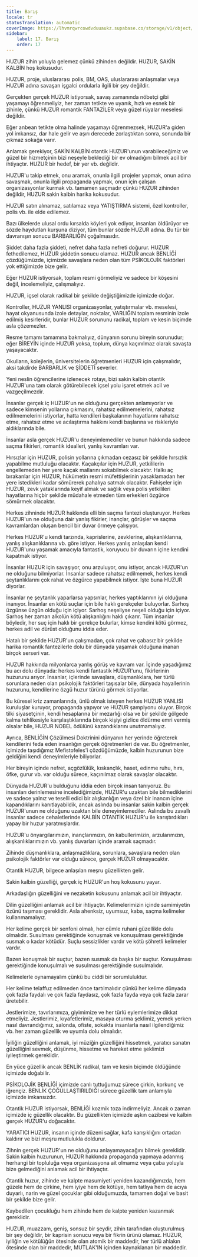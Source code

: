 ```yaml
---
title: Barış
locale: tr
statusTranslation: automatic
coverImage: https://lhvmrqwrcowdvduuaukz.supabase.co/storage/v1/object/public/strapi-uploads/small_cover-educacion-fundamental.webp-2d51a7828a2b1309555be27f7e2a61a0.webp
sidebar:
    label: 17. Barış
    order: 17
---
```

HUZUR zihin yoluyla gelemez çünkü zihinden değildir. HUZUR, SAKİN KALBİN hoş kokusudur.

HUZUR, proje, uluslararası polis, BM, OAS, uluslararası anlaşmalar veya HUZUR adına savaşan işgalci ordularla ilgili bir şey değildir.

Gerçekten gerçek HUZUR istiyorsak, savaş zamanında nöbetçi gibi yaşamayı öğrenmeliyiz, her zaman tetikte ve uyanık, hızlı ve esnek bir zihinle, çünkü HUZUR romantik FANTAZİLER veya güzel rüyalar meselesi değildir.

Eğer anbean tetikte olma halinde yaşamayı öğrenmezsek, HUZUR'a giden yol imkansız, dar hale gelir ve aşırı derecede zorlaştıktan sonra, sonunda bir çıkmaz sokağa varır.

Anlamak gerekiyor, SAKİN KALBİN otantik HUZUR'unun varabileceğimiz ve güzel bir hizmetçinin bizi neşeyle beklediği bir ev olmadığını bilmek acil bir ihtiyaçtır. HUZUR bir hedef, bir yer vb. değildir.

HUZUR'u takip etmek, onu aramak, onunla ilgili projeler yapmak, onun adına savaşmak, onunla ilgili propaganda yapmak, onun için çalışan organizasyonlar kurmak vb. tamamen saçmadır çünkü HUZUR zihinden değildir, HUZUR sakin kalbin harika kokusudur.

HUZUR satın alınamaz, satılamaz veya YATIŞTIRMA sistemi, özel kontroller, polis vb. ile elde edilemez.

Bazı ülkelerde ulusal ordu kırsalda köyleri yok ediyor, insanları öldürüyor ve sözde haydutları kurşuna diziyor, tüm bunlar sözde HUZUR adına. Bu tür bir davranışın sonucu BARBARLIĞIN çoğalmasıdır.

Şiddet daha fazla şiddeti, nefret daha fazla nefreti doğurur. HUZUR fethedilemez, HUZUR şiddetin sonucu olamaz. HUZUR ancak BENLİĞİ çözdüğümüzde, içimizde savaşlara neden olan tüm PSİKOLOJİK faktörleri yok ettiğimizde bize gelir.

Eğer HUZUR istiyorsak, toplam resmi görmeliyiz ve sadece bir köşesini değil, incelemeliyiz, çalışmalıyız.

HUZUR, içsel olarak radikal bir şekilde değiştiğimizde içimizde doğar.

Kontroller, HUZUR YANLISI organizasyonlar, yatıştırmalar vb. meselesi, hayat okyanusunda izole detaylar, noktalar, VARLIĞIN toplam resminin izole edilmiş kesirleridir, bunlar HUZUR sorununu radikal, toplam ve kesin biçimde asla çözemezler.

Resme tamamı tamamına bakmalıyız, dünyanın sorunu bireyin sorunudur; eğer BİREYİN içinde HUZUR yoksa, toplum, dünya kaçınılmaz olarak savaşta yaşayacaktır.

Okulların, kolejlerin, üniversitelerin öğretmenleri HUZUR için çalışmalıdır, aksi takdirde BARBARLIK ve ŞİDDETİ severler.

Yeni neslin öğrencilerine izlenecek rotayı, bizi sakin kalbin otantik HUZUR'una tam olarak götürebilecek içsel yolu işaret etmek acil ve vazgeçilmezdir.

İnsanlar gerçek iç HUZUR'un ne olduğunu gerçekten anlamıyorlar ve sadece kimsenin yollarına çıkmasını, rahatsız edilmemelerini, rahatsız edilmemelerini istiyorlar, hatta kendileri başkalarının hayatlarını rahatsız etme, rahatsız etme ve acılaştırma hakkını kendi başlarına ve riskleriyle aldıklarında bile.

İnsanlar asla gerçek HUZUR'u deneyimlemediler ve bunun hakkında sadece saçma fikirleri, romantik idealleri, yanlış kavramları var.

Hırsızlar için HUZUR, polisin yollarına çıkmadan cezasız bir şekilde hırsızlık yapabilme mutluluğu olacaktır. Kaçakçılar için HUZUR, yetkililerin engellemeden her yere kaçak mallarını sokabilmek olacaktır. Halkı aç bırakanlar için HUZUR, hükümetin resmi müfettişlerinin yasaklamadan her yere istedikleri kadar sömürerek pahalıya satmak olacaktır. Fahişeler için HUZUR, zevk yataklarında keyif almak ve sağlık veya polis yetkilileri hayatlarına hiçbir şekilde müdahale etmeden tüm erkekleri özgürce sömürmek olacaktır.

Herkes zihninde HUZUR hakkında elli bin saçma fantezi oluşturuyor. Herkes HUZUR'un ne olduğuna dair yanlış fikirler, inançlar, görüşler ve saçma kavramlardan oluşan bencil bir duvar örmeye çalışıyor.

Herkes HUZUR'u kendi tarzında, kaprislerine, zevklerine, alışkanlıklarına, yanlış alışkanlıklarına vb. göre istiyor. Herkes yanlış anlaşılan kendi HUZUR'unu yaşamak amacıyla fantastik, koruyucu bir duvarın içine kendini kapatmak istiyor.

İnsanlar HUZUR için savaşıyor, onu arzuluyor, onu istiyor, ancak HUZUR'un ne olduğunu bilmiyorlar. İnsanlar sadece rahatsız edilmemek, herkes kendi şeytanlıklarını çok rahat ve özgürce yapabilmek istiyor. İşte buna HUZUR diyorlar.

İnsanlar ne şeytanlık yaparlarsa yapsınlar, herkes yaptıklarının iyi olduğuna inanıyor. İnsanlar en kötü suçlar için bile haklı gerekçeler buluyorlar. Sarhoş üzgünse üzgün olduğu için içiyor. Sarhoş neşeliyse neşeli olduğu için içiyor. Sarhoş her zaman alkolün kötü alışkanlığını haklı çıkarır. Tüm insanlar böyledir, her suç için haklı bir gerekçe bulurlar, kimse kendini kötü görmez, herkes adil ve dürüst olduğunu iddia eder.

Hatalı bir şekilde HUZUR'un çalışmadan, çok rahat ve çabasız bir şekilde harika romantik fantezilerle dolu bir dünyada yaşamak olduğuna inanan birçok serseri var.

HUZUR hakkında milyonlarca yanlış görüş ve kavram var. İçinde yaşadığımız bu acı dolu dünyada: herkes kendi fantastik HUZUR'unu, fikirlerinin huzurunu arıyor. İnsanlar, içlerinde savaşlara, düşmanlıklara, her türlü sorunlara neden olan psikolojik faktörleri taşısalar bile, dünyada hayallerinin huzurunu, kendilerine özgü huzur türünü görmek istiyorlar.

Bu küresel kriz zamanlarında, ünlü olmak isteyen herkes HUZUR YANLISI kuruluşlar kuruyor, propaganda yapıyor ve HUZUR şampiyonu oluyor. Birçok tilki siyasetçinin, kendi hesaplarına bir mezarlığı olsa ve bir şekilde gölgede kalma tehlikesiyle karşılaştıklarında birçok kişiyi gizlice öldürme emri vermiş olsalar bile, HUZUR NOBEL ödülünü kazandıklarını unutmamalıyız.

Ayrıca, BENLİĞİN Çözülmesi Doktrinini dünyanın her yerinde öğreterek kendilerini feda eden insanlığın gerçek öğretmenleri de var. Bu öğretmenler, içimizde taşıdığımız Mefistofeles'i çözdüğümüzde, kalbin huzurunun bize geldiğini kendi deneyimleriyle biliyorlar.

Her bireyin içinde nefret, açgözlülük, kıskançlık, haset, edinme ruhu, hırs, öfke, gurur vb. var olduğu sürece, kaçınılmaz olarak savaşlar olacaktır.

Dünyada HUZUR'u bulduğunu iddia eden birçok insan tanıyoruz. Bu insanları derinlemesine incelediğimizde, HUZUR'u uzaktan bile bilmediklerini ve sadece yalnız ve teselli edici bir alışkanlığın veya özel bir inancın içine kapandıklarını kanıtlayabildik, ancak aslında bu insanlar sakin kalbin gerçek HUZUR'unun ne olduğunu uzaktan bile deneyimlemediler. Aslında bu zavallı insanlar sadece cehaletlerinde KALBİN OTANTİK HUZUR'u ile karıştırdıkları yapay bir huzur yaratmışlardır.

HUZUR'u önyargılarımızın, inançlarımızın, ön kabullerimizin, arzularımızın, alışkanlıklarımızın vb. yanlış duvarları içinde aramak saçmadır.

Zihinde düşmanlıklara, anlaşmazlıklara, sorunlara, savaşlara neden olan psikolojik faktörler var olduğu sürece, gerçek HUZUR olmayacaktır.

Otantik HUZUR, bilgece anlaşılan meşru güzellikten gelir.

Sakin kalbin güzelliği, gerçek iç HUZUR'un hoş kokusunu yayar.

Arkadaşlığın güzelliğini ve nezaketin kokusunu anlamak acil bir ihtiyaçtır.

Dilin güzelliğini anlamak acil bir ihtiyaçtır. Kelimelerimizin içinde samimiyetin özünü taşıması gereklidir. Asla ahenksiz, uyumsuz, kaba, saçma kelimeler kullanmamalıyız.

Her kelime gerçek bir senfoni olmalı, her cümle ruhani güzellikle dolu olmalıdır. Susulması gerektiğinde konuşmak ve konuşulması gerektiğinde susmak o kadar kötüdür. Suçlu sessizlikler vardır ve kötü şöhretli kelimeler vardır.

Bazen konuşmak bir suçtur, bazen susmak da başka bir suçtur. Konuşulması gerektiğinde konuşulmalı ve susulması gerektiğinde susulmalıdır.

Kelimelerle oynamayalım çünkü bu ciddi bir sorumluluktur.

Her kelime telaffuz edilmeden önce tartılmalıdır çünkü her kelime dünyada çok fazla faydalı ve çok fazla faydasız, çok fazla fayda veya çok fazla zarar üretebilir.

Jestlerimize, tavırlarımıza, giyimimize ve her türlü eylemlerimize dikkat etmeliyiz. Jestlerimiz, kıyafetlerimiz, masaya oturma şeklimiz, yemek yerken nasıl davrandığımız, salonda, ofiste, sokakta insanlarla nasıl ilgilendiğimiz vb. her zaman güzellik ve uyumla dolu olmalıdır.

İyiliğin güzelliğini anlamak, iyi müziğin güzelliğini hissetmek, yaratıcı sanatın güzelliğini sevmek, düşünme, hissetme ve hareket etme şeklimizi iyileştirmek gereklidir.

En yüce güzellik ancak BENLİK radikal, tam ve kesin biçimde öldüğünde içimizde doğabilir.

PSİKOLOJİK BENLİĞİ içimizde canlı tuttuğumuz sürece çirkin, korkunç ve iğrençiz. BENLİK ÇOĞULLAŞTIRILDIĞI sürece güzellik tam anlamıyla içimizde imkansızdır.

Otantik HUZUR istiyorsak, BENLİĞİ kozmik toza indirmeliyiz. Ancak o zaman içimizde iç güzellik olacaktır. Bu güzellikten içimizde aşkın cazibesi ve kalbin gerçek HUZUR'u doğacaktır.

YARATICI HUZUR, insanın içinde düzeni sağlar, kafa karışıklığını ortadan kaldırır ve bizi meşru mutlulukla doldurur.

Zihnin gerçek HUZUR'un ne olduğunu anlayamayacağını bilmek gereklidir. Sakin kalbin huzurunun, HUZUR hakkında propaganda yapmaya adanmış herhangi bir topluluğa veya organizasyona ait olmamız veya çaba yoluyla bize gelmediğini anlamak acil bir ihtiyaçtır.

Otantik huzur, zihinde ve kalpte masumiyeti yeniden kazandığımızda, hem güzele hem de çirkine, hem iyiye hem de kötüye, hem tatlıya hem de acıya duyarlı, narin ve güzel çocuklar gibi olduğumuzda, tamamen doğal ve basit bir şekilde bize gelir.

Kaybedilen çocukluğu hem zihinde hem de kalpte yeniden kazanmak gereklidir.

HUZUR, muazzam, geniş, sonsuz bir şeydir, zihin tarafından oluşturulmuş bir şey değildir, bir kaprisin sonucu veya bir fikrin ürünü olamaz. HUZUR, iyiliğin ve kötülüğün ötesinde olan atomik bir maddedir, her türlü ahlakın ötesinde olan bir maddedir, MUTLAK'IN içinden kaynaklanan bir maddedir.

